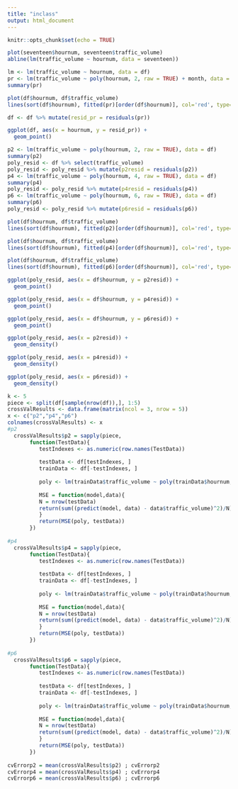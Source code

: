```yaml
---
title: "inclass"
output: html_document
---
```


```r
knitr::opts_chunk$set(echo = TRUE)
```
```r
plot(seventeen$hournum, seventeen$traffic_volume)
abline(lm(traffic_volume ~ hournum, data = seventeen))
```
```r
lm <- lm(traffic_volume ~ hournum, data = df)
pr <- lm(traffic_volume ~ poly(hournum, 2, raw = TRUE) + month, data = df)
summary(pr)

plot(df$hournum, df$traffic_volume)
lines(sort(df$hournum), fitted(pr)[order(df$hournum)], col='red', type='b') 
```
```r
df <- df %>% mutate(resid_pr = residuals(pr))

ggplot(df, aes(x = hournum, y = resid_pr)) +
  geom_point()
```
```r
p2 <- lm(traffic_volume ~ poly(hournum, 2, raw = TRUE), data = df)
summary(p2)
poly_resid <- df %>% select(traffic_volume)
poly_resid <- poly_resid %>% mutate(p2resid = residuals(p2))
p4 <- lm(traffic_volume ~ poly(hournum, 4, raw = TRUE), data = df)
summary(p4)
poly_resid <- poly_resid %>% mutate(p4resid = residuals(p4))
p6 <- lm(traffic_volume ~ poly(hournum, 6, raw = TRUE), data = df)
summary(p6)
poly_resid <- poly_resid %>% mutate(p6resid = residuals(p6))

plot(df$hournum, df$traffic_volume)
lines(sort(df$hournum), fitted(p2)[order(df$hournum)], col='red', type='b') 

plot(df$hournum, df$traffic_volume)
lines(sort(df$hournum), fitted(p4)[order(df$hournum)], col='red', type='b') 

plot(df$hournum, df$traffic_volume)
lines(sort(df$hournum), fitted(p6)[order(df$hournum)], col='red', type='b') 
```
```r
ggplot(poly_resid, aes(x = df$hournum, y = p2resid)) +
  geom_point()

ggplot(poly_resid, aes(x = df$hournum, y = p4resid)) +
  geom_point()

ggplot(poly_resid, aes(x = df$hournum, y = p6resid)) +
  geom_point()
```
```r
ggplot(poly_resid, aes(x = p2resid)) +
  geom_density()

ggplot(poly_resid, aes(x = p4resid)) +
  geom_density()

ggplot(poly_resid, aes(x = p6resid)) +
  geom_density()
```
```r
k <- 5
piece <- split(df[sample(nrow(df)),], 1:5)
crossValResults <- data.frame(matrix(ncol = 3, nrow = 5))
x <- c("p2","p4","p6")
colnames(crossValResults) <- x
#p2
  crossValResults$p2 = sapply(piece, 
       function(TestData){
          testIndexes <- as.numeric(row.names(TestData))
          
          testData <- df[testIndexes, ]
          trainData <- df[-testIndexes, ]
          
          poly <- lm(trainData$traffic_volume ~ poly(trainData$hournum,2, raw = TRUE), data = trainData)
  
          MSE = function(model,data){
          N = nrow(testData)
          return(sum((predict(model, data) - data$traffic_volume)^2)/N)
          }
          return(MSE(poly, testData))
       })
       
#p4
  crossValResults$p4 = sapply(piece, 
       function(TestData){
          testIndexes <- as.numeric(row.names(TestData))
          
          testData <- df[testIndexes, ]
          trainData <- df[-testIndexes, ]
          
          poly <- lm(trainData$traffic_volume ~ poly(trainData$hournum, 4, raw = TRUE), data = trainData)
  
          MSE = function(model,data){
          N = nrow(testData)
          return(sum((predict(model, data) - data$traffic_volume)^2)/N)
          }
          return(MSE(poly, testData))
       })
  
#p6
  crossValResults$p6 = sapply(piece, 
       function(TestData){
          testIndexes <- as.numeric(row.names(TestData))
          
          testData <- df[testIndexes, ]
          trainData <- df[-testIndexes, ]
          
          poly <- lm(trainData$traffic_volume ~ poly(trainData$hournum, 6, raw = TRUE), data = trainData)
  
          MSE = function(model,data){
          N = nrow(testData)
          return(sum((predict(model, data) - data$traffic_volume)^2)/N)
          }
          return(MSE(poly, testData))
       })
  
cvErrorp2 = mean(crossValResults$p2) ; cvErrorp2
cvErrorp4 = mean(crossValResults$p4) ; cvErrorp4
cvErrorp6 = mean(crossValResults$p6) ; cvErrorp6
```

```r


```


